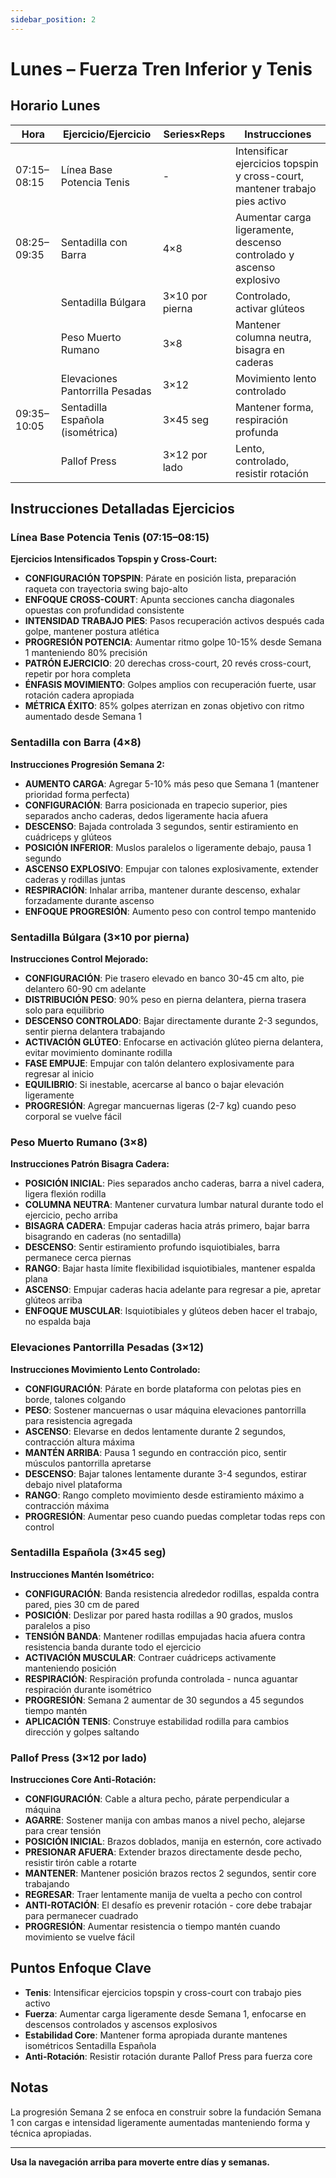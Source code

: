 ```yaml
---
sidebar_position: 2
---
```



<WorkoutNav weekNumber={2} />

# Lunes – Fuerza Tren Inferior y Tenis

## Horario Lunes

| Hora | Ejercicio/Ejercicio | Series×Reps | Instrucciones |
|------|---------------|-----------|--------------|
| 07:15–08:15 | Línea Base Potencia Tenis | - | Intensificar ejercicios topspin y cross-court, mantener trabajo pies activo |
| 08:25–09:35 | Sentadilla con Barra | 4×8 | Aumentar carga ligeramente, descenso controlado y ascenso explosivo |
| | Sentadilla Búlgara | 3×10 por pierna | Controlado, activar glúteos |
| | Peso Muerto Rumano | 3×8 | Mantener columna neutra, bisagra en caderas |
| | Elevaciones Pantorrilla Pesadas | 3×12 | Movimiento lento controlado |
| 09:35–10:05 | Sentadilla Española (isométrica) | 3×45 seg | Mantener forma, respiración profunda |
| | Pallof Press | 3×12 por lado | Lento, controlado, resistir rotación |

## Instrucciones Detalladas Ejercicios

### Línea Base Potencia Tenis (07:15–08:15)
**Ejercicios Intensificados Topspin y Cross-Court:**
- **CONFIGURACIÓN TOPSPIN**: Párate en posición lista, preparación raqueta con trayectoria swing bajo-alto
- **ENFOQUE CROSS-COURT**: Apunta secciones cancha diagonales opuestas con profundidad consistente
- **INTENSIDAD TRABAJO PIES**: Pasos recuperación activos después cada golpe, mantener postura atlética
- **PROGRESIÓN POTENCIA**: Aumentar ritmo golpe 10-15% desde Semana 1 manteniendo 80% precisión
- **PATRÓN EJERCICIO**: 20 derechas cross-court, 20 revés cross-court, repetir por hora completa
- **ÉNFASIS MOVIMIENTO**: Golpes amplios con recuperación fuerte, usar rotación cadera apropiada
- **MÉTRICA ÉXITO**: 85% golpes aterrizan en zonas objetivo con ritmo aumentado desde Semana 1

### Sentadilla con Barra (4×8)
**Instrucciones Progresión Semana 2:**
- **AUMENTO CARGA**: Agregar 5-10% más peso que Semana 1 (mantener prioridad forma perfecta)
- **CONFIGURACIÓN**: Barra posicionada en trapecio superior, pies separados ancho caderas, dedos ligeramente hacia afuera
- **DESCENSO**: Bajada controlada 3 segundos, sentir estiramiento en cuádriceps y glúteos
- **POSICIÓN INFERIOR**: Muslos paralelos o ligeramente debajo, pausa 1 segundo
- **ASCENSO EXPLOSIVO**: Empujar con talones explosivamente, extender caderas y rodillas juntas
- **RESPIRACIÓN**: Inhalar arriba, mantener durante descenso, exhalar forzadamente durante ascenso
- **ENFOQUE PROGRESIÓN**: Aumento peso con control tempo mantenido

### Sentadilla Búlgara (3×10 por pierna)
**Instrucciones Control Mejorado:**
- **CONFIGURACIÓN**: Pie trasero elevado en banco 30-45 cm alto, pie delantero 60-90 cm adelante
- **DISTRIBUCIÓN PESO**: 90% peso en pierna delantera, pierna trasera solo para equilibrio
- **DESCENSO CONTROLADO**: Bajar directamente durante 2-3 segundos, sentir pierna delantera trabajando
- **ACTIVACIÓN GLÚTEO**: Enfocarse en activación glúteo pierna delantera, evitar movimiento dominante rodilla
- **FASE EMPUJE**: Empujar con talón delantero explosivamente para regresar al inicio
- **EQUILIBRIO**: Si inestable, acercarse al banco o bajar elevación ligeramente
- **PROGRESIÓN**: Agregar mancuernas ligeras (2-7 kg) cuando peso corporal se vuelve fácil

### Peso Muerto Rumano (3×8)
**Instrucciones Patrón Bisagra Cadera:**
- **POSICIÓN INICIAL**: Pies separados ancho caderas, barra a nivel cadera, ligera flexión rodilla
- **COLUMNA NEUTRA**: Mantener curvatura lumbar natural durante todo el ejercicio, pecho arriba
- **BISAGRA CADERA**: Empujar caderas hacia atrás primero, bajar barra bisagrando en caderas (no sentadilla)
- **DESCENSO**: Sentir estiramiento profundo isquiotibiales, barra permanece cerca piernas
- **RANGO**: Bajar hasta límite flexibilidad isquiotibiales, mantener espalda plana
- **ASCENSO**: Empujar caderas hacia adelante para regresar a pie, apretar glúteos arriba
- **ENFOQUE MUSCULAR**: Isquiotibiales y glúteos deben hacer el trabajo, no espalda baja

### Elevaciones Pantorrilla Pesadas (3×12)
**Instrucciones Movimiento Lento Controlado:**
- **CONFIGURACIÓN**: Párate en borde plataforma con pelotas pies en borde, talones colgando
- **PESO**: Sostener mancuernas o usar máquina elevaciones pantorrilla para resistencia agregada
- **ASCENSO**: Elevarse en dedos lentamente durante 2 segundos, contracción altura máxima
- **MANTÉN ARRIBA**: Pausa 1 segundo en contracción pico, sentir músculos pantorrilla apretarse
- **DESCENSO**: Bajar talones lentamente durante 3-4 segundos, estirar debajo nivel plataforma
- **RANGO**: Rango completo movimiento desde estiramiento máximo a contracción máxima
- **PROGRESIÓN**: Aumentar peso cuando puedas completar todas reps con control

### Sentadilla Española (3×45 seg)
**Instrucciones Mantén Isométrico:**
- **CONFIGURACIÓN**: Banda resistencia alrededor rodillas, espalda contra pared, pies 30 cm de pared
- **POSICIÓN**: Deslizar por pared hasta rodillas a 90 grados, muslos paralelos a piso
- **TENSIÓN BANDA**: Mantener rodillas empujadas hacia afuera contra resistencia banda durante todo el ejercicio
- **ACTIVACIÓN MUSCULAR**: Contraer cuádriceps activamente manteniendo posición
- **RESPIRACIÓN**: Respiración profunda controlada - nunca aguantar respiración durante isométrico
- **PROGRESIÓN**: Semana 2 aumentar de 30 segundos a 45 segundos tiempo mantén
- **APLICACIÓN TENIS**: Construye estabilidad rodilla para cambios dirección y golpes saltando

### Pallof Press (3×12 por lado)
**Instrucciones Core Anti-Rotación:**
- **CONFIGURACIÓN**: Cable a altura pecho, párate perpendicular a máquina
- **AGARRE**: Sostener manija con ambas manos a nivel pecho, alejarse para crear tensión
- **POSICIÓN INICIAL**: Brazos doblados, manija en esternón, core activado
- **PRESIONAR AFUERA**: Extender brazos directamente desde pecho, resistir tirón cable a rotarte
- **MANTENER**: Mantener posición brazos rectos 2 segundos, sentir core trabajando
- **REGRESAR**: Traer lentamente manija de vuelta a pecho con control
- **ANTI-ROTACIÓN**: El desafío es prevenir rotación - core debe trabajar para permanecer cuadrado
- **PROGRESIÓN**: Aumentar resistencia o tiempo mantén cuando movimiento se vuelve fácil

## Puntos Enfoque Clave

- **Tenis**: Intensificar ejercicios topspin y cross-court con trabajo pies activo
- **Fuerza**: Aumentar carga ligeramente desde Semana 1, enfocarse en descensos controlados y ascensos explosivos
- **Estabilidad Core**: Mantener forma apropiada durante mantenes isométricos Sentadilla Española
- **Anti-Rotación**: Resistir rotación durante Pallof Press para fuerza core

## Notas

La progresión Semana 2 se enfoca en construir sobre la fundación Semana 1 con cargas e intensidad ligeramente aumentadas manteniendo forma y técnica apropiadas.

---

**Usa la navegación arriba para moverte entre días y semanas.**